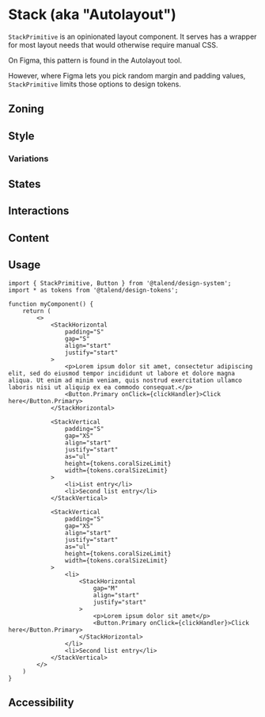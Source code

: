 
<Meta title="Components/Stack" component={StackHorizontal} />

# Stack (aka "Autolayout")

`StackPrimitive` is an opinionated layout component. It serves has a wrapper for most layout needs that would otherwise require manual CSS.

On Figma, this pattern is found in the Autolayout tool.

However, where Figma lets you pick random margin and padding values, `StackPrimitive` limits those options to design tokens.


## Zoning

## Style

### Variations

## States

## Interactions

## Content

## Usage

```tsx
import { StackPrimitive, Button } from '@talend/design-system';
import * as tokens from '@talend/design-tokens';

function myComponent() {
    return (
        <>
            <StackHorizontal
                padding="S"
                gap="S"
                align="start"
                justify="start"
            >
                <p>Lorem ipsum dolor sit amet, consectetur adipiscing elit, sed do eiusmod tempor incididunt ut labore et dolore magna aliqua. Ut enim ad minim veniam, quis nostrud exercitation ullamco laboris nisi ut aliquip ex ea commodo consequat.</p>
                <Button.Primary onClick={clickHandler}>Click here</Button.Primary>
            </StackHorizontal>

            <StackVertical
                padding="S"
                gap="XS"
                align="start"
                justify="start"
                as="ul"
                height={tokens.coralSizeLimit}
                width={tokens.coralSizeLimit}
            >
                <li>List entry</li>
                <li>Second list entry</li>
            </StackVertical>

            <StackVertical
                padding="S"
                gap="XS"
                align="start"
                justify="start"
                as="ul"
                height={tokens.coralSizeLimit}
                width={tokens.coralSizeLimit}
            >
                <li>
                    <StackHorizontal
                        gap="M"
                        align="start"
                        justify="start"
                    >
                        <p>Lorem ipsum dolor sit amet</p>
                        <Button.Primary onClick={clickHandler}>Click here</Button.Primary>
                    </StackHorizontal>
                </li>
                <li>Second list entry</li>
            </StackVertical>
        </>
    )
}
```

<Canvas>
    <Story story={Stories.TestHorizontal} />
</Canvas>

<Canvas>
    <Story story={Stories.TestVertical} />
</Canvas>

<Canvas>
    <Story story={Stories.StackNesting} />
</Canvas>

<ArgsTable story="^" />

## Accessibility
